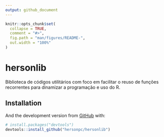 ```yaml
---
output: github_document
---
```


<!-- README.md is generated from README.Rmd. Please edit that file -->

```r
knitr::opts_chunk$set(
  collapse = TRUE,
  comment = "#>",
  fig.path = "man/figures/README-",
  out.width = "100%"
)
```

# hersonlib

<!-- badges: start -->
<!-- badges: end -->

Biblioteca de códigos utilitários com foco em facilitar o reuso de funções 
recorrentes para dinamizar a programação e uso do R.

## Installation

And the development version from [GitHub](https://github.com/) with:

``` r
# install.packages("devtools")
devtools::install_github("hersonpc/hersonlib")
```
